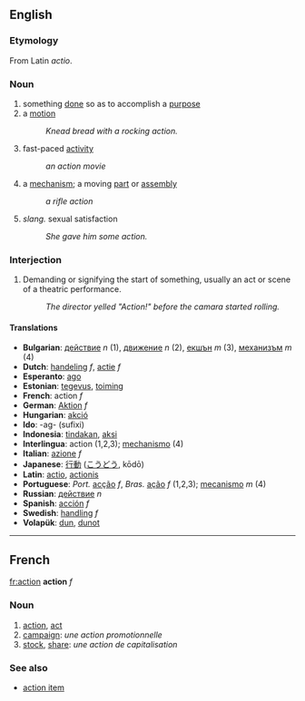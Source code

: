 ==English==
=== Etymology ===
From Latin ''actio''.

===Noun===
# something [[done]] so as to accomplish a [[purpose]]
# a [[motion]]
#: ''Knead bread with a rocking action.''
# fast-paced [[activity]]
#: ''an action movie''
# a [[mechanism]]; a moving [[part]] or [[assembly]]
#: ''a rifle action''
# ''slang.'' sexual satisfaction
#: ''She gave him some action.''

===Interjection===
# Demanding or signifying the start of something, usually an act or scene of a theatric performance.
#: ''The director yelled "Action!" before the camara started rolling.''

====Translations====
*'''Bulgarian''': [[действие]] ''n'' (1), [[движение]] ''n'' (2), [[екшън]] ''m'' (3), [[механизъм]] ''m'' (4)
*'''Dutch''': [[handeling]] ''f'', [[actie]] ''f''
*'''Esperanto''': [[ago]]
*'''Estonian''': [[tegevus]], [[toiming]]
*'''French''': action ''f''
*'''German''': [[Aktion]] ''f''
*'''Hungarian''': [[akció]]
*'''Ido''': -ag- (sufixi)
*'''Indonesia''': [[tindak]]an, [[aksi]] 
*'''Interlingua''': action (1,2,3); [[mechanismo]] (4)
*'''Italian''': [[azione]] ''f'' 
*'''Japanese''': [[行動]] ([[こうどう]], kōdō) 
*'''Latin''': [[actio]], [[actionis]]
*'''Portuguese''': ''Port.'' [[acção]] ''f'', ''Bras.'' [[ação]] ''f'' (1,2,3); [[mecanismo]] ''m'' (4)
*'''Russian''': [[действие]] ''n''
*'''Spanish''': [[acción]] ''f'' 
*'''Swedish''': [[handling]] ''f'' 
*'''Volapük''': [[dun]], [[dunot]]

----

==French==
[[fr:action]]
'''action''' ''f''

===Noun===

# [[action]], [[act]]
# [[campaign]]: ''une action promotionnelle''
# [[stock]], [[share]]: ''une action de capitalisation''

===See also===
*[[action item]]